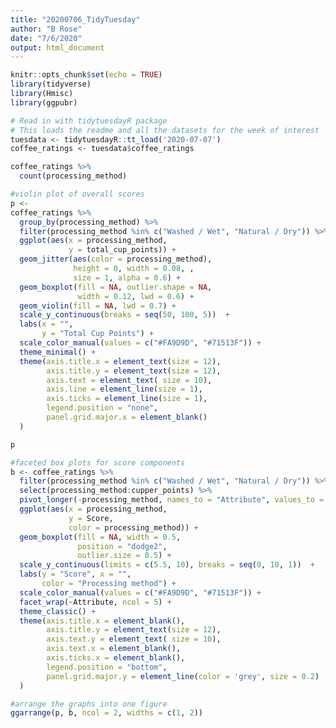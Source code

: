```yaml
---
title: "20200706_TidyTuesday"
author: "B Rose"
date: "7/6/2020"
output: html_document
---
```


```r
knitr::opts_chunk$set(echo = TRUE)
library(tidyverse)
library(Hmisc)
library(ggpubr)
```


```r
# Read in with tidytuesdayR package 
# This loads the readme and all the datasets for the week of interest
tuesdata <- tidytuesdayR::tt_load('2020-07-07')
coffee_ratings <- tuesdata$coffee_ratings
```


```r
coffee_ratings %>% 
  count(processing_method)

#violin plot of overall scores
p <-
coffee_ratings %>% 
  group_by(processing_method) %>% 
  filter(processing_method %in% c("Washed / Wet", "Natural / Dry")) %>% 
  ggplot(aes(x = processing_method, 
             y = total_cup_points)) +
  geom_jitter(aes(color = processing_method), 
              height = 0, width = 0.08, , 
              size = 1, alpha = 0.6) +
  geom_boxplot(fill = NA, outlier.shape = NA, 
               width = 0.12, lwd = 0.6) +
  geom_violin(fill = NA, lwd = 0.7) +
  scale_y_continuous(breaks = seq(50, 100, 5))  +
  labs(x = "", 
       y = "Total Cup Points") + 
  scale_color_manual(values = c("#FA9D9D", "#71513F")) +
  theme_minimal() +
  theme(axis.title.x = element_text(size = 12),
        axis.title.y = element_text(size = 12),
        axis.text = element_text( size = 10), 
        axis.line = element_line(size = 1), 
        axis.ticks = element_line(size = 1), 
        legend.position = "none", 
        panel.grid.major.x = element_blank()
  )

p
```

```r
#faceted box plots for score components
b <- coffee_ratings %>% 
  filter(processing_method %in% c("Washed / Wet", "Natural / Dry")) %>% 
  select(processing_method:cupper_points) %>% 
  pivot_longer(-processing_method, names_to = "Attribute", values_to = "Score") %>% 
  ggplot(aes(x = processing_method, 
             y = Score, 
             color = processing_method)) +
  geom_boxplot(fill = NA, width = 0.5,
               position = "dodge2",
               outlier.size = 0.5) +
  scale_y_continuous(limits = c(5.5, 10), breaks = seq(0, 10, 1))  +
  labs(y = "Score", x = "",
       color = "Processing method") + 
  scale_color_manual(values = c("#FA9D9D", "#71513F")) +
  facet_wrap(~Attribute, ncol = 5) +
  theme_classic() +
  theme(axis.title.x = element_blank(),
        axis.title.y = element_text(size = 12),
        axis.text.y = element_text( size = 10),
        axis.text.x = element_blank(),
        axis.ticks.x = element_blank(),
        legend.position = "bottom",
        panel.grid.major.y = element_line(color = 'grey', size = 0.2)
  )

#arrange the graphs into one figure
ggarrange(p, b, ncol = 2, widths = c(1, 2))

```

